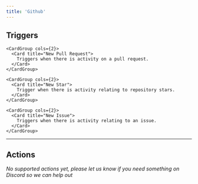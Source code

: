 ```yaml
---
title: 'Github'
---
```


## Triggers


    <CardGroup cols={2}>
      <Card title="New Pull Request">
        Triggers when there is activity on a pull request.
      </Card>
    </CardGroup>
    
    <CardGroup cols={2}>
      <Card title="New Star">
        Trigger when there is activity relating to repository stars.
      </Card>
    </CardGroup>
    
    <CardGroup cols={2}>
      <Card title="New Issue">
        Triggers when there is activity relating to an issue.
      </Card>
    </CardGroup>
    

---

## Actions

*No supported actions yet, please let us know if you need something on Discord so we can help out* 


